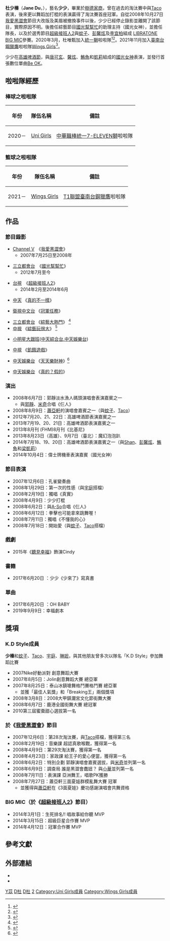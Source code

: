 {{藝人
| 姓名 = 少少
| 類型 = 女藝人
| 圖片 = 
| 圖片簡介 = 
| 本名 = 杜少榛
| 羅馬拼音 = Du Shao Jane
| 英文名 = Jane Du
| 暱稱 = 少少、苡瑄
| 別名 = 杜苡瑄、杜唯甄
| 國籍 = {{ROC}}
| 出生日期 = {{Birth_date_and_age|1991|9|26}}
| 出生地點 = {{TWN}}
| 職業 = [[藝人|藝人]]
| 語言 =  [[國語|國語]]、[[英語|英語]]
| 教育程度 = 
| 宗教信仰 = 
| 配偶 =
| 音樂類型 = 
| 演奏樂器 = 
| 出身地 = {{TWN}}
| 出道作 =《[[我愛黑澀會|我愛黑澀會]]》
| 出道日期 = 2007年
| 代表作 = 
| 活躍年代 = 2007年至2009年<br />2012年至今
| 唱片公司 = 
| 經紀公司 = 
| 網站 = {{Facebook|www.JANeOnly.com.tw|Jane_少少}}
| 相關團體 = [[黑澀會美眉|黑澀會美眉]]<br>[[LIBRATONE_BIG_MIC|LIBRATONE BIG MIC]]<br>[[國光女神|國光女神]]（隊長）<br>[[Uni_Girls|Uni Girls]]<br>[[Wings_Girls|Wings Girls]]
| 獎項 = 
}}
{{Infobox YouTube personality
| header-color       = 
| honorific_prefix   = 
| name               = 姑娘放肆Fun4girls
| honorific_suffix   = 
| logo               =
| logo_size          =
| logo_alt           =
| logo caption       =
| image              = 
| image_size         =
| alt                = 
| caption            = 
| pseudonym          =
| channel_name       = 
| channel_url        =
| channel_direct_url =
| channels           = [https://www.youtube.com/channel/UCyZg58BYNrfX43OO_7LYVUQ 姑娘放肆Fun4girls]
| creator            = [[吳綵冞|Mina]]、[[廖思旻|Yuki]]、[[杜少榛|少少]]、[[陳恩玲|Endo]]
| years_active       = 
| genre              = 生活
| subscribers        = 1,920
| subscriber_date    = 2021年6月27日
| views              = 7.5萬
| view_date          = 2021年6月27日
| silver_button      = 
| silver_year        = 
| gold_button        = 
| gold_year          =
| diamond_button     = 
| diamond_year       = 
| ruby_button        = 
| ruby_year          = 
| module             = 
| stats_update       = 
| extra_information  = 
}}
'''杜少榛'''（'''Jane Du'''，{{bd|1991年|9月26日|||catIdx=D杜}}），藝名'''少少'''，畢業於[[樹德家商|樹德家商]]，曾在過去的淘汰賽中與[[鍾順琴|Taco]]表演，後來更以舞蹈加打棍的表演贏得了淘汰賽首座冠軍。自從2008年10月27日[[我愛黑澀會|我愛黑澀會]]節目大改版及美眉被撤換事件以後，少少已經停止錄影並離開了該節目，實際原因不明。後擔任綜藝節目[[國光幫幫忙|國光幫幫忙]]的助理主持（國光女神），並擔任隊長，以及於選秀節目[[超級接班人2|超級接班人2]]與[[賴薏婷|蚊子]]、[[彭馨炫|彭馨炫]]及[[李宜柏|李宜柏]]組成 [[LIBRATONE_BIG_MIC|LIBRATONE BIG MIC]]參賽。2020年3月，杜唯甄加入[[統一獅|統一獅]]啦啦隊<ref>{{cite news |title=【台妹】台灣啦啦隊女神甜美可愛　網民熱棒2020三大正妹生力軍！ |url=https://www.hk01.com/%E9%96%8B%E7%BD%90/485553/%E5%8F%B0%E5%A6%B9-%E5%8F%B0%E7%81%A3%E5%95%A6%E5%95%A6%E9%9A%8A%E5%A5%B3%E7%A5%9E%E7%94%9C%E7%BE%8E%E5%8F%AF%E6%84%9B-%E7%B6%B2%E6%B0%91%E7%86%B1%E6%A3%922020%E4%B8%89%E5%A4%A7%E6%AD%A3%E5%A6%B9%E7%94%9F%E5%8A%9B%E8%BB%8D |publisher=香港01 |accessdate=2020-10-30 |archive-date=2020-11-01 |archive-url=https://web.archive.org/web/20201101195925/https://www.hk01.com/%E9%96%8B%E7%BD%90/485553/%E5%8F%B0%E5%A6%B9-%E5%8F%B0%E7%81%A3%E5%95%A6%E5%95%A6%E9%9A%8A%E5%A5%B3%E7%A5%9E%E7%94%9C%E7%BE%8E%E5%8F%AF%E6%84%9B-%E7%B6%B2%E6%B0%91%E7%86%B1%E6%A3%922020%E4%B8%89%E5%A4%A7%E6%AD%A3%E5%A6%B9%E7%94%9F%E5%8A%9B%E8%BB%8D |dead-url=no }}</ref><ref>{{cite news|url=https://www.setn.com/News.aspx?NewsID=841605|title=7團員首跳總冠軍賽　統一獅啦啦隊苦練《勝利在望》|publisher=三立新聞網|date=2020-11-03|accessdate=2020-11-10|language=zh-tw|archive-date=2020-11-17|archive-url=https://web.archive.org/web/20201117193151/https://www.setn.com/News.aspx?NewsID=841605|dead-url=no}}</ref>。2021年11月加入[[臺南台鋼獵鷹|臺南台鋼獵鷹]]啦啦隊[[Wings_Girls|Wings Girls]]<ref>{{cite news |author1=廖聿偉 |title=顏值最高啦啦隊 台南獵鷹Wings Girls本季「全糖」演出 |url=https://sports.ltn.com.tw/news/breakingnews/3748384 |accessdate=2021-11-25 |work=自由時報 |date=2021-11-25 |archive-date=2021-11-25 |archive-url=https://web.archive.org/web/20211125202410/https://sports.ltn.com.tw/news/breakingnews/3748384 |dead-url=no }}</ref>。

少少在[[高雄啤酒節|高雄啤酒節]]，與[[唐可玄|唐可玄]]、[[彭馨炫|馨炫]]、[[徐瑋吟|鮪魚]]和[[梁凱莉|凱莉]]組成的[[國光女神|國光女神]]表演，並發行首張數位單曲[[Be_OK|Be OK]]。

== 啦啦隊經歷 ==
=== 棒球之啦啦隊 ===
{|class="wikitable"
|- 
!年份!!隊伍名稱!!備註
|-
|2020－||[[Uni_Girls|Uni Girls]]||[[中華職棒|中華職棒]][[統一7-ELEVEN獅|統一7-ELEVEN獅]]啦啦隊
|}

=== 籃球之啦啦隊 ===
{|class="wikitable"
|- 
!年份!!隊伍名稱!!備註
|-
|2021－||[[Wings_Girls|Wings Girls]]||[[T1聯盟|T1聯盟]][[臺南台鋼獵鷹|臺南台鋼獵鷹]]啦啦隊
|}

==作品==
===節目錄影===
*[[Channel_V|Channel V]]　《[[我愛黑澀會|我愛黑澀會]]》
**2007年7月25日至2008年

*[[三立都會台|三立都會台]]　《[[國光幫幫忙|國光幫幫忙]]》
**2012年7月至今

*[[台視|台視]]　《[[超級接班人2|超級接班人2]]》
**2014年2月至2014年6月

*[[中天電視|中天]]    《[[真的不一樣|真的不一樣]]》

*[[衛視中文台|衛視中文台]]   《[[冠軍任務|冠軍任務]]》

*[[三立都會台|三立都會台]]   《[[綜藝大熱門|綜藝大熱門]]》 <ref>{{cite web|url=https://www.youtube.com/watch?v=jii6h4aqIj8|title=綜藝大熱門 國光女神表演+遊戲部分(少少)|publisher=newstar|date=2014-07-22}}</ref>
*[[中視|中視]]   《[[綜藝玩很大|綜藝玩很大]]》 <ref>{{cite web|url=https://www.youtube.com/watch?v=8HtCWkD-H9U|title=綜藝玩很大(少少)|publisher=我愛玩很大|date=2016-04-17}}</ref>

*[[小明星大跟班|小明星大跟班]]([[中天綜合台.中天娛樂台|中天綜合台.中天娛樂台]])

*[[中視|中視]] 《[[飢餓遊戲_(電視節目)|飢餓遊戲]]》

*[[中天娛樂台|中天娛樂台]]    《[[天天樂財神|天天樂財神]]》<ref>{{cite web|url=https://www.youtube.com/watch?v=OA9WgKQEFKA|title=【天天樂財神–完整版】王仁甫耍狠不留情！兔女郎希希超軟Q！2017.07.12}}</ref>

*[[中天娛樂台|中天娛樂台]]    《[[真的？假的|真的？假的]]》

===演出===
* 2008年6月7日：郭靜淡水漁人碼頭演唱會表演嘉賓之一
**與[[郭靜|郭靜]]、[[黃鈺文|米奇]]合唱《仨人》
* 2008年8月9日：[[蕭亞軒|蕭亞軒]]的演唱會嘉賓之一（與[[賴薏婷|蚊子]]、[[鍾順琴|Taco]]）
* 2012年7月20、21、22日：高雄啤酒節表演嘉賓之一
* 2013年7月19、20、21日：高雄啤酒節表演嘉賓之一
* 2013年8月刊 (FHM)8月刊《比基尼》
* 2013年8月23日（高雄）、9月7日（臺北）：魔幻泡泡趴
* 2014年7月18、19、20日：高雄啤酒節表演嘉賓之一（與[[唐可玄|Shan]]、[[彭馨炫|彭馨炫]]、[[徐瑋吟|鮪魚]]和[[梁凱莉|梁凱莉]]）
*2014年10月4日：偉士牌機車表演嘉賓（國光女神）

===節目表演===
* 2007年12月6日：孔雀變奏曲
* 2008年1月29日：第一次的性感（與[[高宇庭|宇庭]]搭檔）
* 2008年2月19日：獨唱《真實》
* 2008年4月9日：少少打棍
* 2008年6月2日：與[[韓可勤|A-So]]合唱《仨人》
* 2008年6月12日：拳擊也可能拿來跳舞喔！
* 2008年7月11日：獨唱《不懂我的心》
* 2008年7月18日：開始愛（與[[賴薏婷|蚊子]]、[[鍾順琴|Taco]]搭檔）
===戲劇===
* 2015年《[[聽見幸福|聽見幸福]]》飾演Cindy

===書籍===
* 2017年6月20日 ：少少《少來了》寫真書

===單曲===
*2017年6月20日 ：OH BABY
*2019年9月9日：幸福劇本

== 獎項 ==
=== K.D Style成員 ===
'''少榛'''和[[賴薏婷|蚊子]]、[[鍾順琴|Taco]]、[[高宇庭|宇庭]]、[[雷琳妲|琳妲]]，與其他朋友曾多次以隊名「K.D Style」參加舞蹈比賽
* 2007Nike好動派對 創意舞蹈大賽
* 2007年8月5日：Jolin創意舞蹈大賽 總亞軍
* 2007年8月25日：泰山冰鎮嗆舞格鬥賽格鬥賽 總亞軍
**並獲「最佳人氣獎」和「Breaking王」兩個獎項
* 2008年3月8日：2008大甲鎮瀾宮文化節街舞大賽
* 2008年6月7日：鹿港全國街舞大賽 總冠軍
* 2010第三屆蜜棗甜心選拔第一名

=== 於《[[我愛黑澀會|我愛黑澀會]]》節目 ===
* 2007年12月6日：第28次淘汰賽，與[[鍾順琴|Taco]]搭檔，獲得第三名
* 2008年2月19日：音樂課  超認真歌喉戰，獲得第一名
* 2008年4月9日：第29次淘汰賽，獲得第一名
* 2008年4月23日：家政課 給王子的愛心便當，獲得第一名
* 2008年6月2日：特別企劃 郭靜演唱會嘉賓選拔，與[[黃鈺文|米奇]]並列第一名
* 2008年6月9日：調查局 誰是黑澀會蠢妞？ 與[[廖郁華|小華]]並列第一名
* 2008年7月11日：表演課 亞洲舞王，唱歌PK獲勝
* 2008年7月27日：蕭亞軒三面夏娃群模亂舞大賽 冠軍
** 並獲得與[[蕭亞軒|蕭亞軒]]在《3面夏娃》慶功感謝演唱會共舞資格

=== BIG MIC（於《[[超級接班人2|超級接班人2]]》節目） ===
* 2014年3月1日：生死排名!! 唱故事給你聽 MVP
* 2014年3月15日：超級巨星合作賽 MVP
* 2014年4月12日：冠軍合作賽 MVP

==參考文獻==
{{reflist|1}}  

==外部連結==     
*{{facebook|www.JANeOnly.com.tw|Jane_少少}}
*{{instagram|jane.duu.88|少少 杜少榛}}

{{Uni Girls}}
{{Wings Girls}}
{{黑澀會美眉}}

[[Category:杜姓|Y苡]]
[[Category:台灣綜藝界人物|D杜]]
[[Category:我愛黑澀會|D杜]]
[[Category:超級接班人|2]]
[[Category:Uni_Girls成員|Category:Uni Girls成員]]
[[Category:Wings_Girls成員|Category:Wings Girls成員]]
